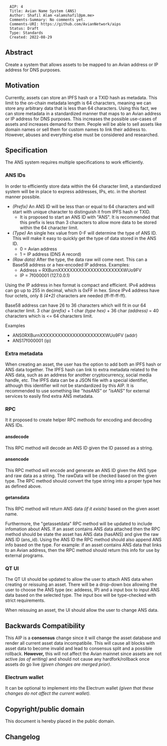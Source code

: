 <pre>
  AIP: 4
  Title: Avian Name System (ANS)
  Author: Shafil Alam <alamshafil@pm.me>
  Comments-Summary: No comments yet.
  Comments-URI: https://github.com/AvianNetwork/aips
  Status: Draft
  Type: Standards
  Created: 2022-08-29
</pre>

==Abstract==
Create a system that allows assets to be mapped to an Avian address or IP address for DNS purposes.

==Motivation==
Currently, assets can store an IPFS hash or a TXID hash as metadata. This limit to the on-chain metadata length is 64 characters, 
meaning we can store any arbitrary data that is less than 64 characters. Using this fact, we can store metadata in a standardized manner that maps to an Avian address 
or IP address for DNS purposes. This increases the possible use-cases of assets and increases demand for them. People will be able to sell assets like domain names or 
sell them for custom names to link their address to. However, abuses and everything else must be considered and researched.

==Specification==
The ANS system requires multiple specifications to work efficiently.

===ANS IDs===
In order to efficiently store data within the 64 character limit, a standardized system will be in place to express addresses, IPs, etc. in the shortest manner possible.

* ''(Prefix)'' An ANS ID will be less than or equal to 64 characters and will start with unique character to distinguish it from IPFS hash or TXID. 
** It is proposed to start an ANS ID with "ANS". It is recommended that this prefix is less than 3 characters to allow more data to be stored within the 64 character limit.
* ''(Type)'' An single hex value from 0-F will determine the type of ANS ID. This will make it easy to quickly get the type of data stored in the ANS ID.
** 0 = Avian address
** 1 = IP address (DNS A record)
* ''(Raw data)'' After the type, the data raw will come next. This can a Base58 address or a hex-encoded IP address. Examples:
** Address = RXBurnXXXXXXXXXXXXXXXXXXXXXXWUo9FV
** IP = 7f000001 (127.0.0.1)

Using the IP address in hex format is compact and efficient. IPv4 address can go up to 255 in decimal, which is 0xFF in hex. Since IPv4 address have four octets, only 8 ''(4*2)'' characters are needed (ff-ff-ff-ff).

Base58 address can have 26 to 36 characters which will fit in our 64 character limit. 3 char ''(prefix)'' + 1 char ''(type hex)'' + 36 char ''(address)'' = 40 characters which is <= 64 characters limit.

Examples
* ANS0RXBurnXXXXXXXXXXXXXXXXXXXXXXWUo9FV (addr)
* ANS17f000001 (ip)

===Extra metadata===
When creating an asset, the user has the option to add both an IPFS hash or ANS data together. 
The IPFS hash can link to extra metadata related to the ANS data, such as an address for another cryptocurrency, social media handle, etc.
The IPFS data can be a JSON file with a special identifier, although this identifier will not be standardized by this AIP. 
It is recommended to use something like ''"hasANS"'' or ''"isANS"'' for external services to easily find extra ANS metadata.

===RPC===
It it proposed to create helper RPC methods for encoding and decoding ANS IDs.

====ansdecode====
This RPC method will decode an ANS ID given the ID passed as a string.

====ansencode====
This RPC method will encode and generate an ANS ID given the ANS type and raw data as a string.
The rawData will be checked based on the given type. The RPC method should convert the type string into a proper type hex as defined above.

====getansdata====
This RPC method will return ANS data ''(if it exists)'' based on the given asset name.

Furthermore, the "getassetdata" RPC method will be updated to include infomation about ANS. If an asset contains ANS data attached then the RPC method should be state the
asset has ANS data (hasANS) and give the raw ANS ID (ans_id). Using the ANS ID the RPC method should also append ANS info based on the type. 
For example: if an asset contains ANS data that links to an Avian address, then the RPC method should return this info for use by external programs.

===QT UI===
The QT UI should be updated to allow the user to attach ANS data when creating or reissuing an asset. 
There will be a drop-down box allowing the user to choose the ANS type (ex: addeess, IP) and a input box to input ANS data based on the selected type.
The input box will be type-checked with strict requirements.

When reissuing an asset, the UI should allow the user to change ANS data.

==Backwards Compatibility==

This AIP is a '''consensus''' change since it will change the asset database and render all current asset data incompatibile. 
This will cause all blocks with asset data to become invalid and lead to consensus split and a possible rollback.
'''However,''' this will not affect the Avian mainnet since assets are not active ''(as of writing)'' and should not cause any hardfork/rollback once assets do go live ''(given changes are merged prior)''. 

===Electrum wallet===
It can be optional to implement into the Electrum wallet ''(given that these changes do not affect the current wallet).''

==Copyright/public domain==
This document is hereby placed in the public domain. 

==Changelog==

